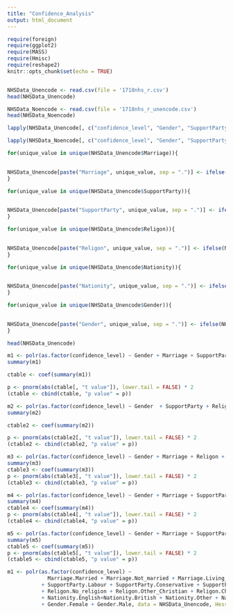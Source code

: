 ```yaml
---
title: "Confidence_Analysis"
output: html_document
---
```


```r
require(foreign)
require(ggplot2)
require(MASS)
require(Hmisc)
require(reshape2)
knitr::opts_chunk$set(echo = TRUE)
```

```r
```


```r
NHSData_Unencode <- read.csv(file = '1718nhs_r.csv')
head(NHSData_Unencode)

NHSData_Noencode <- read.csv(file = '1718nhs_r_unencode.csv')
head(NHSData_Noencode)

```
```r
lapply(NHSData_Unencode[, c("confidence_level", "Gender", "SupportParty",'Religon','Nationity','Marriage')], table)
```


```r
lapply(NHSData_Noencode[, c("confidence_level", "Gender", "SupportParty",'Religon','Nationity','Marriage')], table)
```
```r
for(unique_value in unique(NHSData_Unencode$Marriage)){
 

NHSData_Unencode[paste("Marriage", unique_value, sep = ".")] <- ifelse(NHSData_Unencode$Marriage == unique_value, 1, 0)
}

```
```r
for(unique_value in unique(NHSData_Unencode$SupportParty)){
 

NHSData_Unencode[paste("SupportParty", unique_value, sep = ".")] <- ifelse(NHSData_Unencode$SupportParty == unique_value, 1, 0)
}
```

```r
for(unique_value in unique(NHSData_Unencode$Religon)){
 

NHSData_Unencode[paste("Religon", unique_value, sep = ".")] <- ifelse(NHSData_Unencode$Religon == unique_value, 1, 0)
}
```

```r
for(unique_value in unique(NHSData_Unencode$Nationity)){
 

NHSData_Unencode[paste("Nationity", unique_value, sep = ".")] <- ifelse(NHSData_Unencode$Nationity == unique_value, 1, 0)
}
```

```r
for(unique_value in unique(NHSData_Unencode$Gender)){
 

NHSData_Unencode[paste("Gender", unique_value, sep = ".")] <- ifelse(NHSData_Unencode$Gender == unique_value, 1, 0)
}
```


```r
head(NHSData_Unencode)
```

```r
m1 <- polr(as.factor(confidence_level) ~ Gender + Marriage + SupportParty + Religon + Nationity + Color , data = NHSData_Noencode, Hess=TRUE)
summary(m1)
```

```r
ctable <- coef(summary(m1))

p <- pnorm(abs(ctable[, "t value"]), lower.tail = FALSE) * 2
(ctable <- cbind(ctable, "p value" = p))
```

```r
m2 <- polr(as.factor(confidence_level) ~ Gender  + SupportParty + Religon + Nationity + Color , data = NHSData_Noencode, Hess=TRUE)
summary(m2)
```

```r
ctable2 <- coef(summary(m2))

p <- pnorm(abs(ctable2[, "t value"]), lower.tail = FALSE) * 2
(ctable2 <- cbind(ctable2, "p value" = p))
```

```r
m3 <- polr(as.factor(confidence_level) ~ Gender + Marriage + Religon + Nationity + Color , data = NHSData_Noencode, Hess=TRUE)
summary(m3)
ctable3 <- coef(summary(m3))
p <- pnorm(abs(ctable3[, "t value"]), lower.tail = FALSE) * 2
(ctable3 <- cbind(ctable3, "p value" = p))
```

```r
m4 <- polr(as.factor(confidence_level) ~ Gender + Marriage + SupportParty + Nationity + Color , data = NHSData_Noencode, Hess=TRUE)
summary(m4)
ctable4 <- coef(summary(m4))
p <- pnorm(abs(ctable4[, "t value"]), lower.tail = FALSE) * 2
(ctable4 <- cbind(ctable4, "p value" = p))
```

```r
m5 <- polr(as.factor(confidence_level) ~ Gender + Marriage + SupportParty + Religon + Color , data = NHSData_Noencode, Hess=TRUE)
summary(m5)
ctable5 <- coef(summary(m5))
p <- pnorm(abs(ctable5[, "t value"]), lower.tail = FALSE) * 2
(ctable5 <- cbind(ctable5, "p value" = p))
```


```r

m1 <- polr(as.factor(confidence_level) ~ 
             Marriage.Married + Marriage.Not_married + Marriage.Living_as_married + Marriage.Widowed + Marriage.Separated_after_marrying 
           + SupportParty.Labour + SupportParty.Conservative + SupportParty.None + SupportParty.UKIP + SupportParty.Plaid_Cymru + SupportParty.Green_Party + SupportParty.Liberal_Democrat + SupportParty.Scottish_National_Party + SupportParty.other + SupportParty.BNP + SupportParty.TUSC 
           + Religon.No_religion + Religon.Other_Christian + Religon.Church_of_England + Religon.Roman_Catholic+ Religon.Non_Christian
           + Nationity.English+Nationity.British + Nationity.Other + Nationity.European+Nationity.Scottish + Nationity.Welsh
           + Gender.Female + Gender.Male, data = NHSData_Unencode, Hess=TRUE)

```

